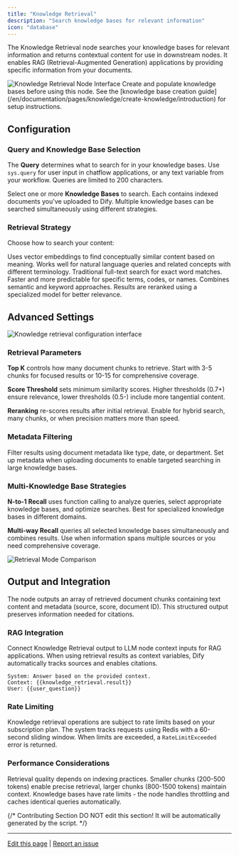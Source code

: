 ```yaml
---
title: "Knowledge Retrieval"
description: "Search knowledge bases for relevant information"
icon: "database"
---
```


The Knowledge Retrieval node searches your knowledge bases for relevant information and returns contextual content for use in downstream nodes. It enables RAG (Retrieval-Augmented Generation) applications by providing specific information from your documents.

<Frame caption="Knowledge Retrieval node configuration">
  <img src="https://assets-docs.dify.ai/dify-enterprise-mintlify/en/guides/workflow/node/d90961c6d794d425a8e11df177315188.png" alt="Knowledge Retrieval Node Interface" />
</Frame>

<Info>
  Create and populate knowledge bases before using this node. See the [knowledge base creation guide](/en/documentation/pages/knowledge/create-knowledge/introduction) for setup instructions.
</Info>

## Configuration

### Query and Knowledge Base Selection

The **Query** determines what to search for in your knowledge bases. Use `sys.query` for user input in chatflow applications, or any text variable from your workflow. Queries are limited to 200 characters.

Select one or more **Knowledge Bases** to search. Each contains indexed documents you've uploaded to Dify. Multiple knowledge bases can be searched simultaneously using different strategies.

### Retrieval Strategy

Choose how to search your content:

<Tabs>
  <Tab title="Semantic Search">
    Uses vector embeddings to find conceptually similar content based on meaning. Works well for natural language queries and related concepts with different terminology.
  </Tab>
  
  <Tab title="Keyword Search">
    Traditional full-text search for exact word matches. Faster and more predictable for specific terms, codes, or names.
  </Tab>
  
  <Tab title="Hybrid Search">
    Combines semantic and keyword approaches. Results are reranked using a specialized model for better relevance.
  </Tab>
</Tabs>

## Advanced Settings

<Frame caption="Advanced retrieval configuration options">
  <img src="https://assets-docs.dify.ai/2025/03/fbd43d558f83b355a1b18ac26a253b84.png" alt="Knowledge retrieval configuration interface" />
</Frame>

### Retrieval Parameters

**Top K** controls how many document chunks to retrieve. Start with 3-5 chunks for focused results or 10-15 for comprehensive coverage.

**Score Threshold** sets minimum similarity scores. Higher thresholds (0.7+) ensure relevance, lower thresholds (0.5-) include more tangential content.

**Reranking** re-scores results after initial retrieval. Enable for hybrid search, many chunks, or when precision matters more than speed.

### Metadata Filtering

Filter results using document metadata like type, date, or department. Set up metadata when uploading documents to enable targeted searching in large knowledge bases.

### Multi-Knowledge Base Strategies

**N-to-1 Recall** uses function calling to analyze queries, select appropriate knowledge bases, and optimize searches. Best for specialized knowledge bases in different domains.

**Multi-way Recall** queries all selected knowledge bases simultaneously and combines results. Use when information spans multiple sources or you need comprehensive coverage.

<Frame caption="Comparison of retrieval strategies for multiple knowledge bases">
  <img src="https://assets-docs.dify.ai/dify-enterprise-mintlify/en/guides/workflow/node/4a3007cda9dfa50ddac3711693725dce.png" alt="Retrieval Mode Comparison" />
</Frame>

## Output and Integration

The node outputs an array of retrieved document chunks containing text content and metadata (source, score, document ID). This structured output preserves information needed for citations.

### RAG Integration

Connect Knowledge Retrieval output to LLM node context inputs for RAG applications. When using retrieval results as context variables, Dify automatically tracks sources and enables citations.

```text
System: Answer based on the provided context.
Context: {{knowledge_retrieval.result}}
User: {{user_question}}
```

### Rate Limiting

Knowledge retrieval operations are subject to rate limits based on your subscription plan. The system tracks requests using Redis with a 60-second sliding window. When limits are exceeded, a `RateLimitExceeded` error is returned.

### Performance Considerations

Retrieval quality depends on indexing practices. Smaller chunks (200-500 tokens) enable precise retrieval, larger chunks (800-1500 tokens) maintain context. Knowledge bases have rate limits - the node handles throttling and caches identical queries automatically.

{/*
Contributing Section
DO NOT edit this section!
It will be automatically generated by the script.
*/}

---

[Edit this page](https://github.com/langgenius/dify-docs/edit/main/en/documentation/pages/nodes/knowledge-retrieval.mdx) | [Report an issue](https://github.com/langgenius/dify-docs/issues/new?template=docs.yml)

